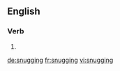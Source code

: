 ==English==

===Verb===
{{head|en|present participle}}

# {{present participle of|snug|lang=en}}

[[de:snugging]]
[[fr:snugging]]
[[vi:snugging]]